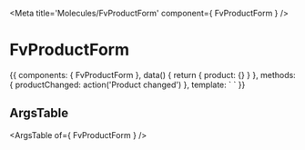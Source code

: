 
<Meta title='Molecules/FvProductForm' component={ FvProductForm } />

# FvProductForm

<Canvas>
<Story name='Common' height='150px'>{{  components: { FvProductForm },
  data() {
    return {
      product: {}
    }
  },
  methods: {
    productChanged: action('Product changed')
  },
  template: `<FvProductForm
    :product="product"
    @product:changed="productChanged"
  >
  </FvProductForm>`
}}</Story>
</Canvas>

## ArgsTable

<ArgsTable of={ FvProductForm } />
